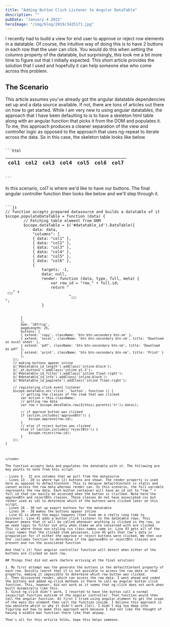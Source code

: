 ```yaml
---
title: "Adding Button Click Listener to Angular DataTable"
description: ""
pubDate: "January 4 2021"
heroImage: "/img/blog/2019/3425171.jpg"
---
```


I recently had to build a view for end user to approve or reject row elements in a datatable. Of course, the intuitive way of doing this is to have 2 buttons in each row that the user can click. You would do this when setting the columns property of the datatable, but surprisingly, this took me a bit more time to figure out that I initially expected. This short article provides the solution that I used and hopefully it can help someone else who come across this problem.

## The Scenario 

This article assumes you've already got the angular datatable dependencies set up and a data source available. If not, there are tons of articles out there on how to get started. While I am very new to using angular datatables, the approach that I have been defaulting to is to have a skeleton html table along with an angular function that picks it from the DOM and populates it. To me, this approach produces a cleaner separation of the view and controller logic as opposed to the approach that uses ng-repeat to iterate across the data. So in this case, the skeleton table looks like below.

<code>
```html 
<table class="table table-hover w-100" id="datatable_id">
    <thead>
        <tr>
            <th scope="col">col1</th>
            <th scope="col">col2</th>
            <th scope="col">col3</th>
            <th scope="col">col4</th>
            <th scope="col">col5</th>
            <th scope="col">col6</th>
            <th scope="col">col7</th>
        </tr>
    </thead>
    <tbody>
    </tbody>
</table>
```
</code>

In this scenario, <Highlight>col7</Highlight> is where we'd like to have our buttons. The final angular controller function then looks like below and we'll step through it.

<code>
```js 
// function accepts prepared datasource and builds a datatable of it
$scope.populateDataTable = function (data) {
        // Fetching table element from DOM
        $scope.dataTable = $('#datatable_id').DataTable({
            data: data,
            "columns": [
            { data: "col1" },
            { data: "col2" },
            { data: "col3" },
            { data: "col4" },
            { data: "col5" },
            { data: "col6" },
            {
                targets: -1,
                data: null,
                render: function (data, type, full, meta) {
                    var row_id = "row_" + full.id;
                    return "<div class=\"row text-center\" id=\"" + row_id + "\"> <button  class=\" approveBtn btn btn-success\" title=\"Approve\" style=\"\"><i class=\"fa fa-check\"></i></button>" +
                            "<button class=\"rejectBtn btn ml-2\" title=\"Reject\" style=\"\"><i class=\"fa fa-times\"></i></button></div>";
                }
 
            }
            ],
            dom: 'lBfrtip',
            pageLength: 25,
            buttons: [
            { extend: 'copy', className: 'btn btn-secondary btn-sm' },
            { extend: 'excel', className: 'btn btn-secondary btn-sm', title: 'Download as excel sheet' },
            { extend: 'pdf', className: 'btn btn-secondary btn-sm', title: 'Download as pdf' },
            { extend: 'print', className: 'btn btn-secondary btn-sm', title: 'Print' }
            ],
        });
        // making buttons appear inline
        $('#datatable_id_length').addClass('inline-block');
        $('.dt-buttons').addClass('inline pl-3');
        $('#datatable_id_filter').addClass('inline float-right');
        $('#datatable_id_info').addClass('inline-block');
        $('#datatable_id_paginate').addClass('inline float-right');
 
        // registering click event listener
        $scope.dataTable.on('click', 'button', function () {
            // getting the classes of the item that was clicked
            var action = this.className;
            // getting row data
            var row = $scope.dataTable.row($(this).parents('tr')).data();
 
            // if approve button was clicked
            if (action.includes('approveBtn')) {
                $scope.approve(row.id);
            }
            // else if reject button was clicked
            else if (action.includes('rejectBtn')) {
                $scope.reject(row.id);
            }
        });
    }
```
</code>

The function accepts data and populates the datatable with it. The following are key points to note from this script.

- Lines 6 - 12 are columns that we pull from the datasource
- Lines 13 - 20 is where two (2) buttons are shown. The render property is used here as opposed to defaultContent. This is because defaultContent is static and cannot access the row data whereas render can. In this scenario, the full variable represents the row data. Each button container will have an id set to “row_” + full.id that can easily be accessed when the button is cliclked. Note here the approveBtn and rejectBtn classes. These classes do not have associated css but rather used as ids to determine which of the buttons were clicked later on this script.
- Lines 26 - 30 set up export buttons for the datatable
- Lines 34 - 38 makes the buttons appear inline
- Line 41 is where the magic happens (that took me a really long time to discover). Line 41 adds a button click listener to the datatable rows. This however means that it will be called whenever anything is clicked in the row, so we need logic to filter out only when items we are concerned with are clicked. This is where those non-styling css class names come in. Line 43 gets all of the class names that the clicked item possesses. Line 45 gets that row's data in preparation for if either the approve or reject buttons were clicked. We then use the .includes function to determine if the approveBtn or rejectBtn classes are present and run the associated function

And that's it! Your angular controller function will detect when either of the buttons are clicked on each row.

## Things that did not work (before arriving at the final solution)

1. My first attempt was the generate the buttons in the defaultContent property of each row. Quickly learnt that it is not possible to access the row data in that property, making it impossible to determine which row button was clicked.
2. Then discovered render, which can access the row data. I went ahead and coded the buttons and added ng-click methods in there to call my angular button click function. This, however, did not work as it seems that ng-click does not work when built dynamically like this.
3. Since ng-click didn't work, I resorted to have the button call a normal javascript function outside of the angular controller. That function would then call the angular function. At first I tried using angular.element to get the scope of the main div element then call the function inside. I believe this approach is now obsolete which is why it didn't work (lol). I didn't dig too deep into figuring out how to make this approach work because I did not like the thought of having a middle man function there like that anyway.

That's all for this article folks, hope this helps someone.